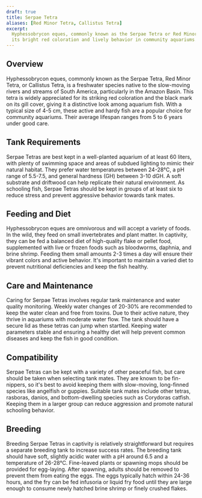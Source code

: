 ```yaml
---
draft: true
title: Serpae Tetra
aliases: [Red Minor Tetra, Callistus Tetra]
excerpt:
  Hyphessobrycon eques, commonly known as the Serpae Tetra or Red Minor Tetra, is a popular freshwater fish known for
  its bright red coloration and lively behavior in community aquariums.
---
```


## Overview

Hyphessobrycon eques, commonly known as the Serpae Tetra, Red Minor Tetra, or Callistus Tetra, is a freshwater species
native to the slow-moving rivers and streams of South America, particularly in the Amazon Basin. This tetra is widely
appreciated for its striking red coloration and the black mark on its gill cover, giving it a distinctive look among
aquarium fish. With a typical size of 4-5 cm, these active and hardy fish are a popular choice for community aquariums.
Their average lifespan ranges from 5 to 6 years under good care.

## Tank Requirements

Serpae Tetras are best kept in a well-planted aquarium of at least 60 liters, with plenty of swimming space and areas of
subdued lighting to mimic their natural habitat. They prefer water temperatures between 24-28°C, a pH range of 5.5-7.5,
and general hardness (GH) between 3-10 dGH. A soft substrate and driftwood can help replicate their natural environment.
As schooling fish, Serpae Tetras should be kept in groups of at least six to reduce stress and prevent aggressive
behavior towards tank mates.

## Feeding and Diet

Hyphessobrycon eques are omnivorous and will accept a variety of foods. In the wild, they feed on small invertebrates
and plant matter. In captivity, they can be fed a balanced diet of high-quality flake or pellet food, supplemented with
live or frozen foods such as bloodworms, daphnia, and brine shrimp. Feeding them small amounts 2-3 times a day will
ensure their vibrant colors and active behavior. It's important to maintain a varied diet to prevent nutritional
deficiencies and keep the fish healthy.

## Care and Maintenance

Caring for Serpae Tetras involves regular tank maintenance and water quality monitoring. Weekly water changes of 20-30%
are recommended to keep the water clean and free from toxins. Due to their active nature, they thrive in aquariums with
moderate water flow. The tank should have a secure lid as these tetras can jump when startled. Keeping water parameters
stable and ensuring a healthy diet will help prevent common diseases and keep the fish in good condition.

## Compatibility

Serpae Tetras can be kept with a variety of other peaceful fish, but care should be taken when selecting tank mates.
They are known to be fin-nippers, so it's best to avoid keeping them with slow-moving, long-finned species like
angelfish or guppies. Suitable tank mates include other tetras, rasboras, danios, and bottom-dwelling species such as
Corydoras catfish. Keeping them in a larger group can reduce aggression and promote natural schooling behavior.

## Breeding

Breeding Serpae Tetras in captivity is relatively straightforward but requires a separate breeding tank to increase
success rates. The breeding tank should have soft, slightly acidic water with a pH around 6.5 and a temperature of
26-28°C. Fine-leaved plants or spawning mops should be provided for egg-laying. After spawning, adults should be removed
to prevent them from eating the eggs. The eggs typically hatch within 24-36 hours, and the fry can be fed infusoria or
liquid fry food until they are large enough to consume newly hatched brine shrimp or finely crushed flakes.
